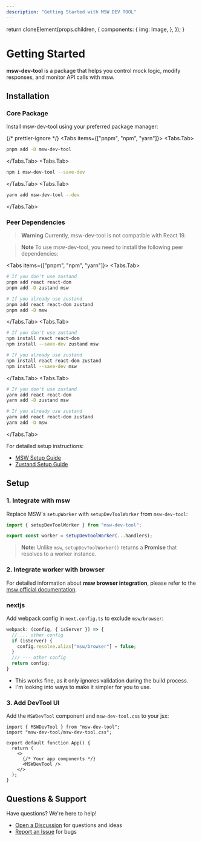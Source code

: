 ```yaml
---
description: "Getting Started with MSW DEV TOOL"
---
```



  return cloneElement(props.children, {
    components: {
      img: Image,
    },
  });
}

# Getting Started

**msw-dev-tool** is a package that helps you control mock logic, modify responses, and monitor API calls with msw.

## Installation

### Core Package
Install msw-dev-tool using your preferred package manager:

{/* prettier-ignore */}
<Tabs items={["pnpm", "npm", "yarn"]}>
  <Tabs.Tab>
  ```bash copy
  pnpm add -D msw-dev-tool
  ```
  </Tabs.Tab>
  <Tabs.Tab>
  ```bash copy
  npm i msw-dev-tool --save-dev 
  ```
  </Tabs.Tab>
  <Tabs.Tab>
  ```bash copy
  yarn add msw-dev-tool --dev 
  ```
  </Tabs.Tab>
</Tabs>

### Peer Dependencies
> **Warning** Currently, msw-dev-tool is not compatible with React 19.

> **Note** To use msw-dev-tool, you need to install the following peer dependencies:

<Tabs items={["pnpm", "npm", "yarn"]}>
  <Tabs.Tab>
  ```bash copy
  # If you don't use zustand
  pnpm add react react-dom
  pnpm add -D zustand msw

  # If you already use zustand
  pnpm add react react-dom zustand
  pnpm add -D msw
  ```
  </Tabs.Tab>
  <Tabs.Tab>
  ```bash copy
  # If you don't use zustand
  npm install react react-dom
  npm install --save-dev zustand msw

  # If you already use zustand
  npm install react react-dom zustand
  npm install --save-dev msw
  ```
  </Tabs.Tab>
  <Tabs.Tab>
  ```bash copy
  # If you don't use zustand
  yarn add react react-dom
  yarn add -D zustand msw

  # If you already use zustand
  yarn add react react-dom zustand
  yarn add -D msw
  ```
  </Tabs.Tab>
</Tabs>

For detailed setup instructions:
- [MSW Setup Guide](https://mswjs.io/docs/getting-started/install)
- [Zustand Setup Guide](https://zustand.docs.pmnd.rs/getting-started/introduction)

## Setup

### 1. Integrate with msw
Replace MSW's `setupWorker` with `setupDevToolWorker` from `msw-dev-tool`:

```ts copy
import { setupDevToolWorker } from "msw-dev-tool";

export const worker = setupDevToolWorker(...handlers);
```

> **Note:** Unlike `msw`, `setupDevToolWorker()` returns a **Promise** that resolves to a worker instance.

### 2. Integrate worker with browser

For detailed information about **msw browser integration**, please refer to the [msw official documentation](https://mswjs.io/docs/integrations/browser).

### nextjs

Add webpack config in `next.config.ts` to exclude `msw/browser`:

```ts
webpack: (config, { isServer }) => {
  // ... other config
  if (isServer) {
    config.resolve.alias["msw/browser"] = false;
  }
  /// --- other config
  return config;
}
```
- This works fine, as it only ignores validation during the build process.
- I'm looking into ways to make it simpler for you to use.


### 3. Add DevTool UI
Add the `MSWDevTool` component and `msw-dev-tool.css` to your jsx:

```tsx {1-2}
import { MSWDevTool } from "msw-dev-tool";
import "msw-dev-tool/msw-dev-tool.css";

export default function App() {
  return (
    <>
      {/* Your app components */}
      <MSWDevTool />
    </>
  );
}
```

## Questions & Support

Have questions? We're here to help!
- [Open a Discussion](https://github.com/nayounsang/msw-dev-tool/discussions) for questions and ideas
- [Report an Issue](https://github.com/nayounsang/msw-dev-tool/issues) for bugs
